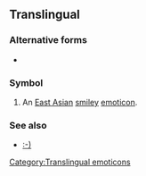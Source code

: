 ==Translingual==

===Alternative forms===
* {{l|mul|^^}}

===Symbol===
{{mul-symbol|head=^_^}}

# An [[East Asian]] [[smiley]] [[emoticon]].

===See also===
* [[ :-)|:-)]]

{{DISPLAYTITLE:^_^}}
[[Category:Translingual emoticons]]